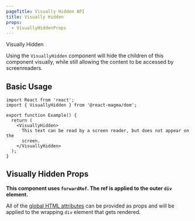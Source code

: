 ```yaml
---
pageTitle: Visually Hidden API
title: Visually Hidden
props:
  - VisuallyHiddenProps
---
```


<DocsHeading type="api">Visually Hidden</DocsHeading>

Using the `VisuallyHidden` component will hide the children of this component visually, while still allowing the content to be accessed by screenreaders.

## Basic Usage

```tsx
import React from 'react';
import { VisuallyHidden } from '@react-magma/dom';

export function Example() {
  return (
    <VisuallyHidden>
      This text can be read by a screen reader, but does not appear on the
      screen.
    </VisuallyHidden>
  );
}
```

## Visually Hidden Props

**This component uses `forwardRef`. The ref is applied to the outer `div` element.**

All of the [global HTML attributes](https://developer.mozilla.org/en-US/docs/Web/HTML/Global_attributes) can be provided as props and will be applied to the wrapping `div` element that gets rendered.

<VisuallyHiddenProps />
